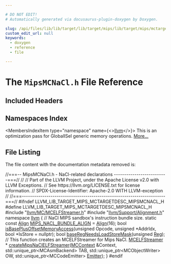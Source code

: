 ```yaml
---

# DO NOT EDIT!
# Automatically generated via docusaurus-plugin-doxygen by Doxygen.

slug: /api/files/lib/lib/target/lib/target/mips/lib/target/mips/mctargetdesc/mipsmcnacl-h
custom_edit_url: null
keywords:
  - doxygen
  - reference
  - file

---
```





# The `MipsMCNaCl.h` File Reference

<DoxygenPage pluginConfig={pluginConfig}>



## Included Headers

<IncludesList>
<IncludesListItem
  filePath="llvm/MC/MCELFStreamer.h"
  permalink="/docs/api/files/include/include/llvm/include/llvm/mc/mcelfstreamer-h"
  isLocal="true" />
<IncludesListItem
  filePath="llvm/Support/Alignment.h"
  permalink="/docs/api/files/include/include/llvm/include/llvm/support/alignment-h"
  isLocal="true" />
</IncludesList>

## Namespaces Index

<MembersIndex>

<MembersIndexItem
  type="namespace"
  name={<><a href="/docs/api/namespaces/llvm">llvm</a></>}>
This is an optimization pass for GlobalISel generic memory operations. <a href="/docs/api/namespaces/llvm/#details">More...</a>
</MembersIndexItem>

</MembersIndex>


## File Listing

The file content with the documentation metadata removed is:

<ProgramListing>

<Link id="l00001" /><CodeLine lineNumber="1"><Highlight kind="comment">//===-- MipsMCNaCl.h - NaCl-related declarations --------------------------===//</Highlight><Highlight kind="normal"></Highlight></CodeLine>
<Link id="l00002" /><CodeLine lineNumber="2"><Highlight kind="normal"></Highlight><Highlight kind="comment">//</Highlight><Highlight kind="normal"></Highlight></CodeLine>
<Link id="l00003" /><CodeLine lineNumber="3"><Highlight kind="normal"></Highlight><Highlight kind="comment">// Part of the LLVM Project, under the Apache License v2.0 with LLVM Exceptions.</Highlight><Highlight kind="normal"></Highlight></CodeLine>
<Link id="l00004" /><CodeLine lineNumber="4"><Highlight kind="normal"></Highlight><Highlight kind="comment">// See https://llvm.org/LICENSE.txt for license information.</Highlight><Highlight kind="normal"></Highlight></CodeLine>
<Link id="l00005" /><CodeLine lineNumber="5"><Highlight kind="normal"></Highlight><Highlight kind="comment">// SPDX-License-Identifier: Apache-2.0 WITH LLVM-exception</Highlight><Highlight kind="normal"></Highlight></CodeLine>
<Link id="l00006" /><CodeLine lineNumber="6"><Highlight kind="normal"></Highlight><Highlight kind="comment">//</Highlight><Highlight kind="normal"></Highlight></CodeLine>
<Link id="l00007" /><CodeLine lineNumber="7"><Highlight kind="normal"></Highlight><Highlight kind="comment">//===----------------------------------------------------------------------===//</Highlight><Highlight kind="normal"></Highlight></CodeLine>
<Link id="l00008" /><CodeLine lineNumber="8"><Highlight kind="normal"></Highlight></CodeLine>
<Link id="l00009" /><CodeLine lineNumber="9"><Highlight kind="normal"></Highlight><Highlight kind="preprocessor">#ifndef LLVM&#95;LIB&#95;TARGET&#95;MIPS&#95;MCTARGETDESC&#95;MIPSMCNACL&#95;H</Highlight><Highlight kind="normal"></Highlight></CodeLine>
<Link id="l00010" /><CodeLine lineNumber="10"><Highlight kind="normal"></Highlight><Highlight kind="preprocessor">#define LLVM&#95;LIB&#95;TARGET&#95;MIPS&#95;MCTARGETDESC&#95;MIPSMCNACL&#95;H</Highlight><Highlight kind="normal"></Highlight></CodeLine>
<Link id="l00011" /><CodeLine lineNumber="11"><Highlight kind="normal"></Highlight></CodeLine>
<Link id="l00012" /><CodeLine lineNumber="12"><Highlight kind="normal"></Highlight><Highlight kind="preprocessor">#include &quot;<a href="/docs/api/files/include/include/llvm/include/llvm/mc/mcelfstreamer-h">llvm/MC/MCELFStreamer.h</a>&quot;</Highlight><Highlight kind="normal"></Highlight></CodeLine>
<Link id="l00013" /><CodeLine lineNumber="13"><Highlight kind="normal"></Highlight><Highlight kind="preprocessor">#include &quot;<a href="/docs/api/files/include/include/llvm/include/llvm/support/alignment-h">llvm/Support/Alignment.h</a>&quot;</Highlight><Highlight kind="normal"></Highlight></CodeLine>
<Link id="l00014" /><CodeLine lineNumber="14"><Highlight kind="normal"></Highlight></CodeLine>
<Link id="l00015" /><CodeLine lineNumber="15"><Highlight kind="normal"></Highlight><Highlight kind="keyword">namespace </Highlight><Highlight kind="normal"><a href="/docs/api/namespaces/llvm">llvm</a> &#123;</Highlight></CodeLine>
<Link id="l00016" /><CodeLine lineNumber="16"><Highlight kind="normal"></Highlight></CodeLine>
<Link id="l00017" /><CodeLine lineNumber="17"><Highlight kind="normal"></Highlight><Highlight kind="comment">// NaCl MIPS sandbox&#39;s instruction bundle size.</Highlight><Highlight kind="normal"></Highlight></CodeLine>
<Link id="l00018" /><CodeLine lineNumber="18" lineLink="/docs/api/namespaces/llvm/#a9d541d8406ddf2e3d0245ab85de29523"><Highlight kind="normal"></Highlight><Highlight kind="keyword">static</Highlight><Highlight kind="normal"> </Highlight><Highlight kind="keyword">const</Highlight><Highlight kind="normal"> <a href="/docs/api/structs/llvm/align">Align</a> <a href="/docs/api/namespaces/llvm/#a9d541d8406ddf2e3d0245ab85de29523">MIPS&#95;NACL&#95;BUNDLE&#95;ALIGN</a> = <a href="/docs/api/structs/llvm/align">Align</a>(16);</Highlight></CodeLine>
<Link id="l00019" /><CodeLine lineNumber="19"><Highlight kind="normal"></Highlight></CodeLine>
<Link id="l00020" /><CodeLine lineNumber="20"><Highlight kind="normal"></Highlight><Highlight kind="keywordtype">bool</Highlight><Highlight kind="normal"> <a href="/docs/api/namespaces/llvm/#a24f4ef3173f04abe9e43834cfa85de83">isBasePlusOffsetMemoryAccess</a>(</Highlight><Highlight kind="keywordtype">unsigned</Highlight><Highlight kind="normal"> Opcode, </Highlight><Highlight kind="keywordtype">unsigned</Highlight><Highlight kind="normal"> &#42;AddrIdx,</Highlight></CodeLine>
<Link id="l00021" /><CodeLine lineNumber="21"><Highlight kind="normal">                                  </Highlight><Highlight kind="keywordtype">bool</Highlight><Highlight kind="normal"> &#42;IsStore = </Highlight><Highlight kind="keyword">nullptr</Highlight><Highlight kind="normal">);</Highlight></CodeLine>
<Link id="l00022" /><CodeLine lineNumber="22"><Highlight kind="normal"></Highlight><Highlight kind="keywordtype">bool</Highlight><Highlight kind="normal"> <a href="/docs/api/namespaces/llvm/#a9e6c1e1834f81c5647f7605177b93587">baseRegNeedsLoadStoreMask</a>(</Highlight><Highlight kind="keywordtype">unsigned</Highlight><Highlight kind="normal"> <a href="/docs/api/files/lib/lib/codegen/machinesink-cpp/#a359e1ff26f6d466d927a61aae45b05c3">Reg</a>);</Highlight></CodeLine>
<Link id="l00023" /><CodeLine lineNumber="23"><Highlight kind="normal"></Highlight></CodeLine>
<Link id="l00024" /><CodeLine lineNumber="24"><Highlight kind="normal"></Highlight><Highlight kind="comment">// This function creates an MCELFStreamer for Mips NaCl.</Highlight><Highlight kind="normal"></Highlight></CodeLine>
<Link id="l00025" /><CodeLine lineNumber="25"><Highlight kind="normal"><a href="/docs/api/classes/llvm/mcelfstreamer">MCELFStreamer</a> &#42;</Highlight></CodeLine>
<Link id="l00026" /><CodeLine lineNumber="26"><Highlight kind="normal"><a href="/docs/api/namespaces/llvm/#ab37facf9804c17bbda0f72150ba14e54">createMipsNaClELFStreamer</a>(<a href="/docs/api/classes/llvm/mccontext">MCContext</a> &amp;Context, std::unique&#95;ptr&lt;MCAsmBackend&gt; TAB,</Highlight></CodeLine>
<Link id="l00027" /><CodeLine lineNumber="27"><Highlight kind="normal">                          std::unique&#95;ptr&lt;MCObjectWriter&gt; OW,</Highlight></CodeLine>
<Link id="l00028" /><CodeLine lineNumber="28"><Highlight kind="normal">                          std::unique&#95;ptr&lt;MCCodeEmitter&gt; <a href="/docs/api/files/lib/lib/target/lib/target/directx/dxcontainerglobals-cpp/#a4e37c99d7f846fd82966c68def83c4fc">Emitter</a>);</Highlight></CodeLine>
<Link id="l00029" /><CodeLine lineNumber="29"><Highlight kind="normal">&#125;</Highlight></CodeLine>
<Link id="l00030" /><CodeLine lineNumber="30"><Highlight kind="normal"></Highlight></CodeLine>
<Link id="l00031" /><CodeLine lineNumber="31"><Highlight kind="normal"></Highlight><Highlight kind="preprocessor">#endif</Highlight></CodeLine>

</ProgramListing>

</DoxygenPage>
